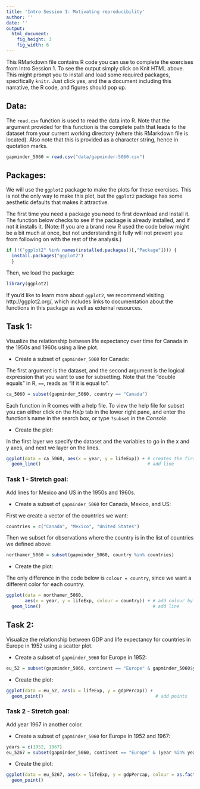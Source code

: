 ```yaml
---
title: 'Intro Session 1: Motivating reproducibility'
author: ''
date: ''
output:
  html_document:
    fig_height: 3
    fig_width: 6
---
```


This RMarkdown file contains R code you can use to complete the exercises from Intro Session 1. To see the output simply click on Knit HTML above. This might prompt you to install and load some required packages, specifically `knitr`. Just click yes, and the a document including this narrative, the R code, and figures should pop up.

## Data: 

The `read.csv` function is used to read the data into R. Note that the argument provided for this function is the complete path that leads to the dataset from your current working directory (where this RMarkdown file is located). Also note that this is provided as a character string, hence in quotation marks.

```r
gapminder_5060 = read.csv("data/gapminder-5060.csv")
```

## Packages:

We will use the `ggplot2` package to make the plots for these exercises. This is not the only way to make this plot, but the `ggplot2` package has some aesthetic defaults that makes it attractive. 

The first time you need a package you need to first download and install it. The function below checks to see if the package is already installed, and if not it installs it. (Note: If you are a brand new R used the code below might be a bit much at once, but not understanding it fully will not prevent you from following on with the rest of the analysis.)

```r
if (!("ggplot2" %in% names(installed.packages()[,"Package"]))) {
  install.packages("ggplot2")
  }
```

Then, we load the package:

```r
library(ggplot2)
```

If you'd like to learn more about `ggplot2`, we recommend visiting http://ggplot2.org/, which includes links to documentation about the functions in this package as well as external resources.

## Task 1: 

Visualize the relationship between life expectancy over time for Canada in the 1950s and 1960s using a line plot.

* Create a subset of `gapminder_5060` for Canada: 

The first argument is the dataset, and the second argument is the logical expression that you want to use for subsetting. Note that the "double equals" in R, `==`, reads as "if it is equal to".
```r
ca_5060 = subset(gapminder_5060, country == "Canada")
```

Each function in R comes with a help file. To view the help file for subset you can either click on the *Help* tab in the lower right pane, and enter the function's name in the search box, or type `?subset` in the *Console*.

* Create the plot:

In the first layer we specify the dataset and the variables to go in the x and y axes, and next we layer on the lines.
```r
ggplot(data = ca_5060, aes(x = year, y = lifeExp)) + # creates the first layer
  geom_line()                                        # add line
```

### Task 1 - Stretch goal: 

Add lines for Mexico and US in the 1950s and 1960s.

* Create a subset of `gapminder_5060` for Canada, Mexico, and US:

First we create a vector of the countries we want:
```r
countries = c("Canada", "Mexico", "United States")
```

Then we subset for observations where the country is in the list of countries we defined above:
```r
northamer_5060 = subset(gapminder_5060, country %in% countries)
```

* Create the plot:

The only difference in the code below is `colour = country`, since we want a different color for each country.
```r
ggplot(data = northamer_5060, 
       aes(x = year, y = lifeExp, colour = country)) + # add colour by country
  geom_line()                                          # add line 
```

## Task 2: 

Visualize the relationship between GDP and life expectancy for countries in Europe in 1952 using a scatter plot.

* Create a subset of `gapminder_5060` for Europe in 1952:
```r
eu_52 = subset(gapminder_5060, continent == "Europe" & gapminder_5060$year == 1952)
```

* Create the plot:
```r
ggplot(data = eu_52, aes(x = lifeExp, y = gdpPercap)) +
  geom_point()                                          # add points
```

### Task 2 - Stretch goal: 

Add year 1967 in another color.

* Create a subset of `gapminder_5060` for Europe in 1952 and 1967:
```r
years = c(1952, 1967)
eu_5267 = subset(gapminder_5060, continent == "Europe" & (year %in% years))
```

* Create the plot:
```r
ggplot(data = eu_5267, aes(x = lifeExp, y = gdpPercap, colour = as.factor(year))) +
  geom_point()
```